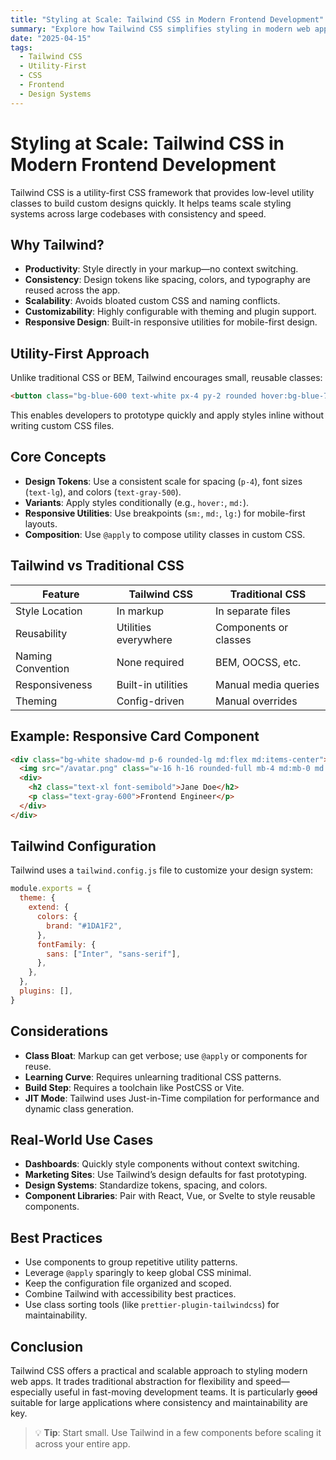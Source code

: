 ```yaml
---
title: "Styling at Scale: Tailwind CSS in Modern Frontend Development"
summary: "Explore how Tailwind CSS simplifies styling in modern web apps, best practices for scalability, and real-world use cases."
date: "2025-04-15"
tags:
  - Tailwind CSS
  - Utility-First
  - CSS
  - Frontend
  - Design Systems
---
```


# Styling at Scale: Tailwind CSS in Modern Frontend Development

Tailwind CSS is a utility-first CSS framework that provides low-level utility classes to build custom designs quickly. It helps teams scale styling systems across large codebases with consistency and speed.

## Why Tailwind?

- **Productivity**: Style directly in your markup—no context switching.
- **Consistency**: Design tokens like spacing, colors, and typography are reused across the app.
- **Scalability**: Avoids bloated custom CSS and naming conflicts.
- **Customizability**: Highly configurable with theming and plugin support.
- **Responsive Design**: Built-in responsive utilities for mobile-first design.

## Utility-First Approach

Unlike traditional CSS or BEM, Tailwind encourages small, reusable classes:

```html
<button class="bg-blue-600 text-white px-4 py-2 rounded hover:bg-blue-700">Submit</button>
```

This enables developers to prototype quickly and apply styles inline without writing custom CSS files.

## Core Concepts

- **Design Tokens**: Use a consistent scale for spacing (`p-4`), font sizes (`text-lg`), and colors (`text-gray-500`).
- **Variants**: Apply styles conditionally (e.g., `hover:`, `md:`).
- **Responsive Utilities**: Use breakpoints (`sm:`, `md:`, `lg:`) for mobile-first layouts.
- **Composition**: Use `@apply` to compose utility classes in custom CSS.

## Tailwind vs Traditional CSS

| Feature           | Tailwind CSS         | Traditional CSS       |
| ----------------- | -------------------- | --------------------- |
| Style Location    | In markup            | In separate files     |
| Reusability       | Utilities everywhere | Components or classes |
| Naming Convention | None required        | BEM, OOCSS, etc.      |
| Responsiveness    | Built-in utilities   | Manual media queries  |
| Theming           | Config-driven        | Manual overrides      |

## Example: Responsive Card Component

```html
<div class="bg-white shadow-md p-6 rounded-lg md:flex md:items-center">
  <img src="/avatar.png" class="w-16 h-16 rounded-full mb-4 md:mb-0 md:mr-6" />
  <div>
    <h2 class="text-xl font-semibold">Jane Doe</h2>
    <p class="text-gray-600">Frontend Engineer</p>
  </div>
</div>
```

## Tailwind Configuration

Tailwind uses a `tailwind.config.js` file to customize your design system:

```js
module.exports = {
  theme: {
    extend: {
      colors: {
        brand: "#1DA1F2",
      },
      fontFamily: {
        sans: ["Inter", "sans-serif"],
      },
    },
  },
  plugins: [],
}
```

## Considerations

- **Class Bloat**: Markup can get verbose; use `@apply` or components for reuse.
- **Learning Curve**: Requires unlearning traditional CSS patterns.
- **Build Step**: Requires a toolchain like PostCSS or Vite.
- **JIT Mode**: Tailwind uses Just-in-Time compilation for performance and dynamic class generation.

## Real-World Use Cases

- **Dashboards**: Quickly style components without context switching.
- **Marketing Sites**: Use Tailwind’s design defaults for fast prototyping.
- **Design Systems**: Standardize tokens, spacing, and colors.
- **Component Libraries**: Pair with React, Vue, or Svelte to style reusable components.

## Best Practices

- Use components to group repetitive utility patterns.
- Leverage `@apply` sparingly to keep global CSS minimal.
- Keep the configuration file organized and scoped.
- Combine Tailwind with accessibility best practices.
- Use class sorting tools (like `prettier-plugin-tailwindcss`) for maintainability.

## Conclusion

Tailwind CSS offers a practical and scalable approach to styling modern web apps. It trades traditional abstraction for flexibility and speed—especially useful in fast-moving development teams.
It is particularly ~~good~~ suitable for large applications where consistency and maintainability are key.

> 💡 **Tip**: Start small. Use Tailwind in a few components before scaling it across your entire app.

